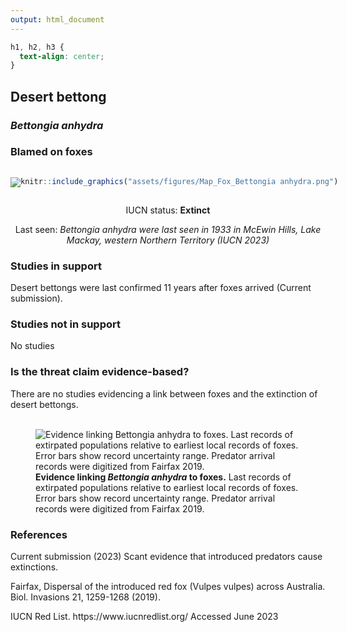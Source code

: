 ```yaml
---
output: html_document
---
```

```css
h1, h2, h3 {
  text-align: center;
}
```

## **Desert bettong**
### *Bettongia anhydra*
### Blamed on foxes

:::: {style="display: flex;"}

::: {}

![](assets/photos/Bettongia anhydra.png)

:::

::: {}

:::

::: {}
  ```r
  knitr::include_graphics("assets/figures/Map_Fox_Bettongia anhydra.png")
  ```
:::

::::

<center>
IUCN status: **Extinct**

Last seen: *Bettongia anhydra were last seen in 1933 in McEwin Hills, Lake Mackay, western Northern Territory (IUCN 2023)*

</center>


### Studies in support

Desert bettongs were last confirmed 11 years after foxes arrived (Current submission).

### Studies not in support

No studies

### Is the threat claim evidence-based?

There are no studies evidencing a link between foxes and the extinction of desert bettongs.
<br>
<br>

![**Evidence linking *Bettongia anhydra* to foxes.** Last records of extirpated populations relative to earliest local records of foxes. Error bars show record uncertainty range. Predator arrival records were digitized from Fairfax 2019.](assets/figures/Main_Evidence_Fox_Bettongia anhydra.png)

### References

Current submission (2023) Scant evidence that introduced predators cause extinctions.

Fairfax, Dispersal of the introduced red fox (Vulpes vulpes) across Australia. Biol. Invasions 21, 1259-1268 (2019).

IUCN Red List. https://www.iucnredlist.org/ Accessed June 2023


